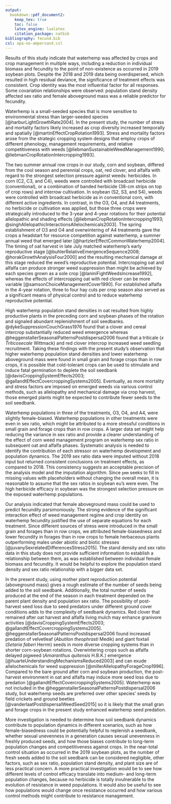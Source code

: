 ```yaml
---
output:
  bookdown::pdf_document2: 
    keep_tex: true
    toc: false
    latex_engine: lualatex
    citation_package: natbib
bibliography: fecund.bib
csl: apa-no-ampersand.csl
---
```


Results of this study indicate that waterhemp was affected by crops and crop management in multiple ways, including a reduction in individual biomass and fecundity to the point of non-existence as occurred in 2019 soybean plots. 
Despite the 2018 and 2019 data being overdispersed, which resulted in high residual deviance, the significance of treatment effects was consistent. Crop identity was the most influential factor for all responses. Some covariation relationships were observed: population stand density affected sex ratio and female aboveground mass was a reliable predictor for fecundity.  

Waterhemp is a small-seeded species that is more sensitive to environmental stress than larger-seeded species [@harburLightGrowthRate2004]. In the present study, the number of stress and mortality factors likely increased as crop diversity increased temporally and spatially [@martinEffectCropRotation1993]. Stress and mortality factors arose from the strategic cropping system designs that employ crops of different phenology, management requirements, and relative competitiveness with weeds [@liebmanSustainableWeedManagement1990; @liebmanCropRotationIntercropping1993]. 

The two summer annual row crops in our study, corn and soybean, differed from the cool season and perennial crops, oat, red clover, and alfalfa with regard to the strongest selection pressure against weeds: herbicides. In corn (C2, C3, and C4), weeds were controlled with broadcast herbicide (conventional), or a combination of banded herbicide (38-cm strips on top of crop rows) and interrow cultivation. In soybean (S2, S3, and S4), weeds were controlled with broadcast herbicide as in conventional corn, with different active ingredients. In contrast, in the O3, O4, and A4 treatments, no herbicide or cultivation was applied, but those three crops were strategically introduced to the 3-year and 4-year rotations for their potential allelopathic and shading effects [@liebmanCropRotationIntercropping1993; @singhAllelopathicInteractionsAllelochemicals2003]. The spring establishment of O3 and O4 and overwintering of A4 treatments gave the crops a headstart for resource competition against waterhemp, a summer annual weed that emerged later [@hartzlerEffectCommonWaterhemp2004]. The timing of oat harvest in late July matched waterhemp's early reproductive stage [@buhlerRelativeEmergenceSequence2008; @horakGrowthAnalysisFour2000] and the resulting mechanical damage at this stage reduced the weed's reproductive potential. Intercropping oat and alfalfa can produce stronger weed suppression than might be achieved by each species grown as a sole crop [@laniniFightWeedsIncrease1992], whereas the effects of intercropping oat with red clover can be more variable [@samsonChoiceManagementCover1990]. For established alfalfa in the 4-year rotation, three to four hay cuts per crop season also served as a significant means of physical control and to reduce waterhemp reproductive potential.  


High waterhemp population stand densities in oat resulted from highly productive plants in the preceding corn and soybean phases of the rotation and signaled abundant replenishment of soil seedbanks. @dykeSuppressionCouchGrass1976 found that a clover and cereal intercrop substantially reduced weed emergence whereas @heggenstallerSeasonalPatternsPostdispersal2006 found that a triticale (*x Triticosecale* Wittmack) and red clover intercrop increased weed seedling recruitment. Taking these findings with the present study's observation that higher waterhemp population stand densities and lower waterhemp aboveground mass were found in small grain and forage crops than in row crops, it is possible that cold-tolerant crops can be used to stimulate and induce fatal germination to deplete the soil seedbank [@davisCroppingSystemEffects2003; @gallandtEffectCovercroppingSystems2005]. Eventually, as more mortality and stress factors are imposed on emerged weeds via various control methods, such as allelopathy and mechanical damage via crop harvest, those emerged plants might be expected to contribute fewer seeds to the soil seedbank. 

Waterhemp populations in three of the treatments, O3, O4, and A4, were slightly female-biased. Waterhemp populations in other treatments were even in sex ratio, which might be attributed to a more stressful conditions in small grain and forage crops than in row crops. A larger data set might help reducing the variance in sex ratio and provide a clearer understanding of the effect of corn weed management program on waterhemp sex ratio in subsequent oat and alfalfa phases. Systematic analysis is needed to identify the contribution of each stressor on waterhemp development and population dynamics. The 2019 sex ratio data were imputed without 2018 input but returned consistent conclusions on treatment effects, as compared to 2018. This consistency suggests an acceptable precision of the analysis model and the imputation algorithm. Since `pmm` seeks to fill in missing values with placeholders without changing the overall mean, it is reasonable to assume that the sex ratios in soybean eu's were even. The high herbicide efficacy in soybean was the strongest selection pressure on the exposed waterhemp populations.  



Our analysis indicated that female aboveground mass could be used to predict fecundity parsimoniously. The strong evidence of the significant interaction effect of weed management regime and crop identity on waterhemp fecundity justified the use of separate equations for each treatment. Since different sources of stress were introduced in the small grain and forages than in row crops, we attributed female-biasedness and lower fecundity in forages than in row crops to female herbaceous plants outperforming males under abiotic and biotic stresses [@juvanySexrelatedDifferencesStress2015]. The stand density and sex ratio data in this study does not provide sufficient information to establish a relationship between them, as was established between individual female biomass and fecundity. It would be helpful to explore the population stand density and sex ratio relationship with a bigger data set.  

In the present study, using mother plant reproduction potential (aboveground mass) gives a rough estimate of the number of seeds being added to the soil seedbank. Additionally, the total number of seeds produced at the end of the season in each treatment  depended on the parent plant density and population sex ratio. The possibility of post-harvest seed loss due to seed predators under different ground cover conditions adds to the complexity of seedbank dynamics. Red clover that remained after oat harvest and alfalfa living mulch may enhance granivore activities [@davisCroppingSystemEffects2003; @gallandtEffectCovercroppingSystems2005]. @heggenstallerSeasonalPatternsPostdispersal2006 found increased predation of velvetleaf (*Abutilon theophrasti* Medik) and giant foxtail (*Setaria faberi* Herrm) seeds in more diverse cropping systems than in shorter corn-soybean rotations. Overwintering crops such as alfalfa delayed pigweed (*Amaranthus quitensis* H.B.K.) emergence [@huarteUnderstandingMechanismsReduced2003] and can exude allelochemicals for weed suppression [@millerAllelopathyForageCrop1996]. Compared to the bare ground after corn and soybean production, the post-harvest environment in oat and alfalfa may induce more seed loss due to predation [@gallandtEffectCovercroppingSystems2005]. Waterhemp was not included in the @heggenstallerSeasonalPatternsPostdispersal2006 study, but waterhemp seeds are preferred over other species' seeds by field crickets and ground beetles [@vanderlaatPostdispersalWeedSeed2015] so it is likely that the small gran and forage crops in the present study enhanced waterhemp seed predation.   

More investigation is needed to determine how soil seedbank dynamics contribute to population dynamics in different scenarios, such as how female-biasedness could be potentially helpful to replenish a seedbank, whether sexual unevenness in a generation causes sexual unevenness in freshly produced seeds, and how those biases contribute to long-term population changes and competitiveness against crops. In the near-total control situation as occurred in the 2019 soybean plots, as the number of fresh seeds added to the soil seedbank can be considered negligible, other factors, such as sex ratio, population stand density, and plant size are of less practical concern. A more practical investigation would be to see how different levels of control efficacy translate into medium- and long-term population changes, because no herbicide is totally invulnerable to the evolution of resistance in weed populations. It would also be useful to see how populations would change once resistance occurred and how various control methods might contribute to resistance management.


 